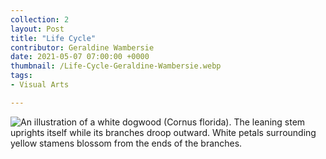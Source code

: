 ```yaml
---
collection: 2
layout: Post
title: "Life Cycle"
contributor: Geraldine Wambersie
date: 2021-05-07 07:00:00 +0000
thumbnail: /Life-Cycle-Geraldine-Wambersie.webp
tags: 
- Visual Arts

---
```

<div class="center">
    <img src="{{ site.baseurl }}/uploads/2/Life-Cycle-Geraldine-Wambersie.jpg" 
        alt="An illustration of a white dogwood (Cornus florida). The leaning stem uprights itself while its branches droop outward. White petals surrounding yellow stamens blossom from the ends of the branches." />
</div>